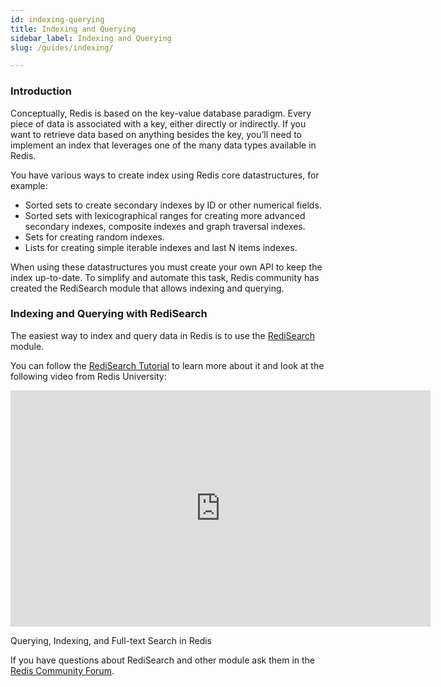 ```yaml
---
id: indexing-querying
title: Indexing and Querying
sidebar_label: Indexing and Querying
slug: /guides/indexing/

---
```


### Introduction

Conceptually, Redis is based on the key-value database paradigm. Every piece of data is associated with a key, either directly or indirectly. 
If you want to retrieve data based on anything besides the key, you’ll need to implement an index that leverages one of the many data types available in Redis.

You have various ways to create index using Redis core datastructures, for example:

* Sorted sets to create secondary indexes by ID or other numerical fields.
* Sorted sets with lexicographical ranges for creating more advanced secondary indexes, composite indexes and graph traversal indexes.
* Sets for creating random indexes.
* Lists for creating simple iterable indexes and last N items indexes.

When using these datastructures you must create your own API to keep the index up-to-date. To simplify and automate this task, Redis community has created the RediSearch module that allows indexing and querying.

### Indexing and Querying with RediSearch

The easiest way to index and query data in Redis is to use the [RediSearch](http://redisearch.io/) module.

You can follow the [RediSearch Tutorial](https://github.com/RediSearch/redisearch-getting-started) to learn more about it and look at the following video from Redis University:

<div class="text--center">
<iframe width="672" height="378" src="https://www.youtube.com/embed/B10nHEdW3NA" frameborder="0" allow="accelerometer; autoplay; clipboard-write; encrypted-media; gyroscope; picture-in-picture" allowfullscreen></iframe>

Querying, Indexing, and Full-text Search in Redis
</div>

If you have questions about RediSearch and other module ask them in the [Redis Community Forum](https://forum.redislabs.com/c/modules/redisearch/58).


